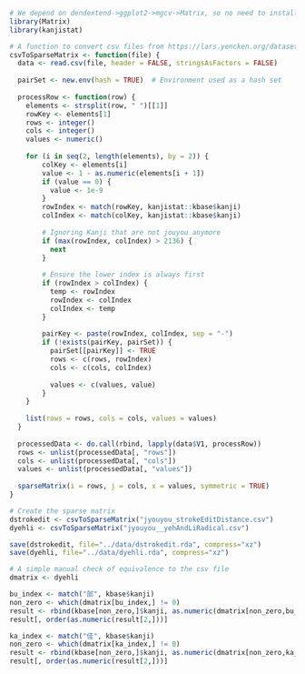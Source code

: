 
```r
# We depend on dendextend->ggplot2->mgcv->Matrix, so no need to install.
library(Matrix)
library(kanjistat)
```

```r
# A function to convert csv files from https://lars.yencken.org/datasets/kanji-confusion
csvToSparseMatrix <- function(file) {
  data <- read.csv(file, header = FALSE, stringsAsFactors = FALSE)
  
  pairSet <- new.env(hash = TRUE)  # Environment used as a hash set
  
  processRow <- function(row) {
    elements <- strsplit(row, " ")[[1]]
    rowKey <- elements[1]
    rows <- integer()
    cols <- integer()
    values <- numeric()
    
    for (i in seq(2, length(elements), by = 2)) {
        colKey <- elements[i]
        value <- 1 - as.numeric(elements[i + 1])
        if (value == 0) {
          value <- 1e-9
        }
        rowIndex <- match(rowKey, kanjistat::kbase$kanji)
        colIndex <- match(colKey, kanjistat::kbase$kanji)
        
        # Ignoring Kanji that are not jouyou anymore 
        if (max(rowIndex, colIndex) > 2136) { 
          next
        }
        
        # Ensure the lower index is always first
        if (rowIndex > colIndex) {
          temp <- rowIndex
          rowIndex <- colIndex
          colIndex <- temp
        }
        
        pairKey <- paste(rowIndex, colIndex, sep = "-")
        if (!exists(pairKey, pairSet)) {
          pairSet[[pairKey]] <- TRUE
          rows <- c(rows, rowIndex)
          cols <- c(cols, colIndex)
          
          values <- c(values, value)
        }
    }
    
    list(rows = rows, cols = cols, values = values)
  }
  
  processedData <- do.call(rbind, lapply(data$V1, processRow))
  rows <- unlist(processedData[, "rows"])
  cols <- unlist(processedData[, "cols"])
  values <- unlist(processedData[, "values"])
  
  sparseMatrix(i = rows, j = cols, x = values, symmetric = TRUE)
}

# Create the sparse matrix
dstrokedit <- csvToSparseMatrix("jyouyou_strokeEditDistance.csv")
dyehli <- csvToSparseMatrix("jyouyou__yehAndLiRadical.csv")

save(dstrokedit, file="../data/dstrokedit.rda", compress="xz")
save(dyehli, file="../data/dyehli.rda", compress="xz")   
```

```r
# A simple manual check of equivalence to the csv file
dmatrix <- dyehli

bu_index <- match("部", kbase$kanji)
non_zero <- which(dmatrix[bu_index,] != 0)
result <- rbind(kbase[non_zero,]$kanji, as.numeric(dmatrix[non_zero,bu_index]))
result[, order(as.numeric(result[2,]))]

ka_index <- match("佳", kbase$kanji)
non_zero <- which(dmatrix[ka_index,] != 0)
result <- rbind(kbase[non_zero,]$kanji, as.numeric(dmatrix[non_zero,ka_index]))
result[, order(as.numeric(result[2,]))]
```


















